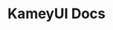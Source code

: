 ---
title: KameyUI Docs
description: Documentación oficial de KameyUI. Una librería de componentes para React.
template: splash
hero:
  tagline: Documentación oficial de KameyUI. Una librería de componentes para React.
  image:
    light: ../../assets/calvito.png
    dark: ../../assets/calvito.png
  actions:
    - text: Get started
      link: /installation/getting-started
      icon: right-arrow
---
